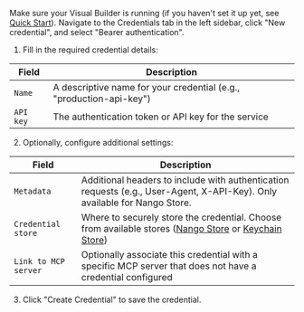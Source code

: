 Make sure your Visual Builder is running (if you haven't set it up yet, see [Quick Start](/getting-started/quick-start)). Navigate to the Credentials tab in the left sidebar, click "New credential", and select "Bearer authentication".

1. Fill in the required credential details:

| Field                     | Description |
| ------------------------- | ----------- |
| `Name`                    | A descriptive name for your credential (e.g., "production-api-key") |
| `API key`                 | The authentication token or API key for the service |

2. Optionally, configure additional settings:

| Field                     | Description |
| ------------------------- | ----------- |
| `Metadata`                | Additional headers to include with authentication requests (e.g., User-Agent, X-API-Key). Only available for Nango Store. |
| `Credential store`        | Where to securely store the credential. Choose from available stores ([Nango Store](/typescript-sdk/tools/credentials#nango-store) or [Keychain Store](/typescript-sdk/tools/credentials#keychain-store)) |
| `Link to MCP server`      | Optionally associate this credential with a specific MCP server that does not have a credential configured |

3. Click "Create Credential" to save the credential.


